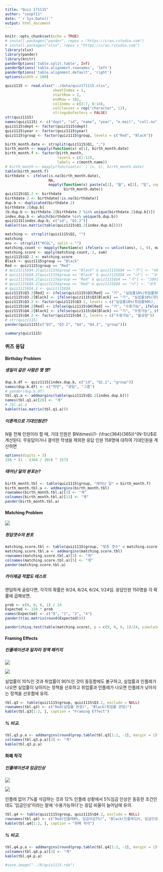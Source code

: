 ```yaml
---
title: "Quiz 171115"
author: "coop711"
date: "`r Sys.Date()`"
output: html_document
---
```


```r
knitr::opts_chunk$set(echo = TRUE)
# install.packages("pander", repos = "https://cran.rstudio.com")
# install.packages("xlsx", repos = "https://cran.rstudio.com")
library(xlsx)
library(pander)
library(knitr)
panderOptions('table.split.table', Inf)
panderOptions('table.alignment.rownames', 'left')
panderOptions('table.alignment.default', 'right')
options(width = 180)
```

```r
quiz1115 <- read.xlsx("../data/quiz171115.xlsx", 
                      sheetIndex = 1, 
                      startRow = 2, 
                      endRow = 182, 
                      colIndex = c(3:7, 9:14), 
                      colClasses = rep("character", 12), 
                      stringsAsFactors = FALSE)
str(quiz1115)
names(quiz1115) <- c("dept", "id", "name", "year", "e.mail", "cell.no", "group", "Q1", "Q2", "Q3", "Q4")
quiz1115$dept <- factor(quiz1115$dept)
quiz1115$year <- factor(quiz1115$year)
quiz1115$group <- factor(quiz1115$group, levels = c("Red", "Black"))

birth_month.date <- strsplit(quiz1115$Q1, ",")
birth_month <- mapply(function(x) x[1], birth_month.date)
birth_month.f <- factor(birth_month, 
                        levels = c(1:12), 
                        labels = c(month.name))
# birth_month <- mapply(function(x) `[`(x, 1), birth_month.date)
table(birth_month.f)
birthdate <- ifelse(is.na(birth_month.date), 
                    NA, 
                    mapply(function(x) paste(x[1], "월", x[2], "일", sep = ""), 
                           birth_month.date))
quiz1115$Q1.2 <- birthdate
birthdate.2 <- birthdate[!is.na(birthdate)]
dup.b <- duplicated(birthdate.2)
birthdate.2[dup.b]
(b.dup.b <- birthdate.2[birthdate.2 %in% unique(birthdate.2[dup.b])])
index.dup.b <- which(birthdate %in% unique(b.dup.b))
quiz1115[index.dup.b, c("id", "Q1.2")]
kable(t(as.matrix(table(quiz1115$Q1.2[index.dup.b]))))

matching <- strsplit(quiz1115$Q2, "")
matching
ans <- strsplit("RCGL", split = "")
matching.count <- mapply(function(x) ifelse(x == unlist(ans), 1, 0), matching)
matching.score <- apply(matching.count, 2, sum)
quiz1115$Q2.2 <- matching.score
Black <- quiz1115$group == "Black"
Red <- quiz1115$group == "Red"
# quiz1115$Q4.2[quiz1115$group == "Black" & quiz1115$Q4 == "가"] <- "400명은 죽는다"
# quiz1115$Q4.2[quiz1115$group == "Black" & quiz1115$Q4 == "나"] <- "모두 사망 않을 확률 1/3"
# quiz1115$Q4.2[quiz1115$group == "Red" & quiz1115$Q4 == "가"] <- "200명은 살린다"
# quiz1115$Q4.2[quiz1115$group == "Red" & quiz1115$Q4 == "나"] <- "모두 살릴 확률 1/3"
# quiz1115$Q4.2 <- quiz1115$Q4
quiz1115$Q3.2[Red] <- ifelse(quiz1115$Q3[Red] == "가", "실업률10%(취업률90%), 인플레12%", ifelse(quiz1115$Q3[Red] == "나", "실업률5%(취업률95%), 인플레17%", NA))
quiz1115$Q3.2[Black] <- ifelse(quiz1115$Q3[Black] == "가", "실업률10%(취업률90%), 인플레12%", ifelse(quiz1115$Q3[Black] == "나", "실업률5%(취업률95%), 인플레17%", NA))
quiz1115$Q3.2 <- factor(quiz1115$Q3.2, levels = c("실업률10%(취업률90%), 인플레12%", "실업률5%(취업률95%), 인플레17%"))
quiz1115$Q4.2[Red] <- ifelse(quiz1115$Q4[Red] == "가", "수용가능", ifelse(quiz1115$Q4[Red] == "나", "불공정", NA))
quiz1115$Q4.2[Black] <- ifelse(quiz1115$Q4[Black] == "가", "수용가능", ifelse(quiz1115$Q4[Black] == "나", "불공정", NA))
quiz1115$Q4.2 <- factor(quiz1115$Q4.2, levels = c("수용가능", "불공정"))
# str(quiz1115)
pander(quiz1115[c("Q3", "Q3.2", "Q4", "Q4.2", "group")])
```

```r
summary(quiz1115)
```

### 퀴즈 응답

#### Birthday Problem

##### 생일이 같은 사람은 몇 명?

```r
dup.b.df <- quiz1115[index.dup.b, c("id", "Q1.2", "group")]
names(dup.b.df) <- c("학번", "생일", "그룹")
# pander(dup.b.df)
tbl.q1.a <- addmargins(table(quiz1115$Q1.2[index.dup.b]))
names(tbl.q1.a)[26] <- "계"
# tbl.q1.a
kable(t(as.matrix(tbl.q1.a)))
```

##### 이론적으로 기대인원은?

$N$을 전체 인원이라 할 때, 기대 인원은 $N\times\{1- (\frac{364}{365})^{N-1}\}$로 계산된다.
무응답이거나 결석한 학생을 제외한 응답 인원 158명에 대하여 기대인원을 계산하면

```r
options(digits = 3)
158 * (1 - (364 / 365) ^ 157)
```

##### 태어난 달의 분포는?

```r
birth_month.tbl <- table(quiz1115$group, "태어난 달" = birth_month.f)
birth_month.tbl.a <- addmargins(birth_month.tbl)
rownames(birth_month.tbl.a)[3] <- "계"
colnames(birth_month.tbl.a)[13] <- "계"
pander(birth_month.tbl.a)
```

#### Matching Problem

![](../pics/Quiz171115_Q2.png)

##### 정답갯수의 분포

```r
matching.score.tbl <- table(quiz1115$group, "맞춘 갯수" = matching.score)
matching.score.tbl.a <- addmargins(matching.score.tbl)
rownames(matching.score.tbl.a)[3] <- "계"
colnames(matching.score.tbl.a)[5] <- "계"
pander(matching.score.tbl.a)
```

##### 카이제곱 적합도 테스트

랜덤하게 골랐다면, 각각의 확률은 9/24, 8/24, 6/24, 1/24임. 응답인원 150명을 각 확률에 곱해보면,

```r
prob <- c(9, 8, 6, 1) / 24
Expected <- 150 * prob
names(Expected) <- c("0", "1", "2", "4")
pander(t(as.matrix(round(Expected))))
```

```r
pander(chisq.test(table(matching.score), p = c(9, 8, 6, 1)/24, simulate.p.value = TRUE, B = 2000))
```

#### Framing Effects

##### 인플레이션과 일자리 정책 패키지

![](../pics/Quiz171115_Q3_Red.png)

![](../pics/Quiz171115_Q3_Black.png)

실업률이 10%인 것과 취업률이 90%인 것이 동등함에도 불구하고, 실업률과 인플레가 나오면 실업률이 낮아지는 정책을 선호하고 취업률과 인플레가 나오면 인플레가 낮아지는 정책을 선호함에 유의.

```r
tbl.q3 <- table(quiz1115$group, quiz1115$Q3.2, exclude = NULL)
rownames(tbl.q3) <- c("Red(실업률 관점)", "Black(취업률 관점)")
kable(tbl.q3[1:2, ], caption = "Framing Effect")
```

##### % 비교.  

```r
tbl.q3.p.a <- addmargins(round(prop.table(tbl.q3[1:2, -3], margin = 1)*100, digits = 1))[1:2, ]
colnames(tbl.q3.p.a)[3] <- "계"
kable(tbl.q3.p.a)
```

#### 화폐 착각

##### 인플레이션과 임금인상

![](../pics/Quiz171115_Q4_Red.png)

![](../pics/Quiz171115_Q4_Black.png)

인플레 없이 7%를 삭감하는 것과 12% 인플레 상황에서 5%임금 인상은 동등한 조건인데도 '임금인상'이라는 말에 '수용가능하다'는 응답 비율이 늘어남에 유의.

```r
tbl.q4 <- table(quiz1115$group, quiz1115$Q4.2, exclude = NULL)
rownames(tbl.q4) <- c("Red(인플레0%, 임금삭감7%)", "Black(인플레12%, 임금인상5%)")
kable(tbl.q4[1:2, ], caption = "화폐 착각")
```

##### % 비교.  

```r
tbl.q4.p.a <- addmargins(round(prop.table(tbl.q4[1:2, -3], margin = 1)*100, digits = 1))[1:2, ]
colnames(tbl.q4.p.a)[3] <- "계"
kable(tbl.q4.p.a)
```

```r
#save.image("../R/quiz1115.rda")
```